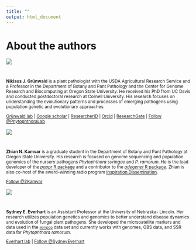 ```yaml
---
title: ""
output: html_document
---
```



<script>
!function(d,s,id){var js,fjs=d.getElementsByTagName(s)[0],p=/^http:/.test(d.location)?'http':'https';if(!d.getElementById(id)){js=d.createElement(s);js.id=id;js.src=p+'://platform.twitter.com/widgets.js';fjs.parentNode.insertBefore(js,fjs);}}(document, 'script', 'twitter-wjs');
</script>


<!-- 

Note that the following HTML cannot be indented because markdown will attempt to
render it as a code block otherwise.

-->
<div class="container">
<h1>About the authors</h1>

<!-- 
NIK'S PROFILE
 -->

<div class="row">
<div class="col-md-2">
<div class="imgAbt">
<img style="margin-bottom:25px;width=220px;height=220px" src="images/IMG_3734.jpg"  />
</div>
</div>
<div class="col-md-6">
<small>
**Niklaus J. Gr&uuml;nwald** is a plant pathologist with the USDA Agricultural
Research Service and a Professor in the Department of Botany and Pant Pathology
and the Center for Genome Research and Biocomputing at Oregon State University.
He received his PhD from UC Davis and conducted postdoctoral research at Cornell
University. His research focuses on understanding the evolutionary patterns and
processes of emerging pathogens using population genetic and evolutionary
approaches.
<p>
<a href="http://grunwaldlab.cgrb.oregonstate.edu/">Gr&uuml;nwald lab</a> | 
<a href="https://scholar.google.com/citations?user=t55Dt5sAAAAJ&hl=en">Google scholar</a> | 
<a href="http://www.researcherid.com/rid/K-6041-2013">ResearcherID</a> | 
<a href="http://orcid.org/0000-0003-1656-7602">Orcid</a> | 
<a href="https://www.researchgate.net/profile/Niklaus_Grunwald/?ev=hdr_xprf">ResearchGate</a> | 
<a href="https://twitter.com/PhytophthoraLab" class="twitter-follow-button" data-show-count="false">
Follow &#64;PhytophthoraLab
</a> 
</p>
</small>
</div>
</div>

<!-- 
ZHIAN'S PROFILE
 -->

<div class="row">
<div class="col-md-2">
<div class="imgAbt">
<img style="margin-bottom:25px;width=220px;height=220px" src="images/ZK.jpg"  />
</div>
</div>
<div class="col-md-6">
<small>
**Zhian N. Kamvar** is a graduate student in the Department of Botany and Pant
Pathology at Oregon State University. His research is focused on genome
sequencing and population genomics of the nursery pathogens *Phytophthora
syringae* and *P. ramorum*. He is the lead developer of the [*poppr* R
package](http://github.com/grunwaldlab/poppr) and a contributor to the
[*adegenet* R package](http://github.com/thibautjombart/adegenet). Zhian is also
co-host of the award-winning radio program [Inspiration
Dissemination](http://poweredbyorange.com/2013/12/17/science-through-a-microphone/).
<p>
<a href="https://twitter.com/ZKamvar" class="twitter-follow-button" data-show-count="false">
	Follow &#64;ZKamvar
</a>
</p>
</small>
</div>
</div>

<!-- 
SYDNEY'S PROFILE
 -->
 
<div class="row">
<div class="col-md-2">
<div class="imgAbt">
<img style="margin-bottom:25px;width=220px;height=220px" src="images/SE.jpg"  />
</div>
</div>
<div class="col-md-6">
<small>
**Sydney E. Everhart** is an Assistant Professor at the University of Nebraska-
Lincoln. Her research utilizes population genetics and genomics to better
understand disease dynamics and evolution of fungal plant pathogens.  She
developed the micrsoatellite markers and data used in the
[`monpop`](Data_sets.html#microsatellite-haploid-clonal-monpop) data set and
currently works with genomes, GBS data, and SSR data for *Phytophthora ramorum*.
<p>
<a href="http://everhart.unl.edu/">Everhart lab</a> | 
<a href="https://twitter.com/SydneyEverhart" class="twitter-follow-button" data-show-count="false">
Follow &#64;SydneyEverhart
</a>
</p>
</small>
</div>
</div>
</div>

